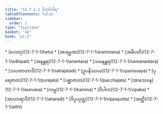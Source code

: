 ```yaml
---
title: "12.7.1.1 ဝိဘင်္ဂဝါရ"
tableOfContents: false
sidebar:
  order: 1
type: "tipitaka"
basket: "ab"
book: "p1-2"
---
```



<DynamicBreadcrumb />



<TableOfContents book="p1-2" section="12.7.1.1">
* [ဟေတု](12-7-1-1/hetu)
* [အာရမ္မဏ](12-7-1-1/arammana)
* [အဓိပတိ](12-7-1-1/adhipati)
* [အနန္တရ](12-7-1-1/anantara)
* [သမနန္တရ](12-7-1-1/samanantara)
* [သဟဇာတာဒိ](12-7-1-1/sahajatadi)
* [ဥပနိဿယ](12-7-1-1/upanissaya)
* [ပုရေဇာတ](12-7-1-1/purejata)
* [ပစ္ဆာဇာတ](12-7-1-1/pacchajata)
* [အာသေဝန](12-7-1-1/asevana)
* [ကမ္မ](12-7-1-1/kamma)
* [ဝိပါက](12-7-1-1/vipaka)
* [အာဟာရာဒိ](12-7-1-1/aharadi)
* [ဝိပ္ပယုတ္တ](12-7-1-1/vippayutta)
* [အတ္ထိ](12-7-1-1/atthi)
</TableOfContents>